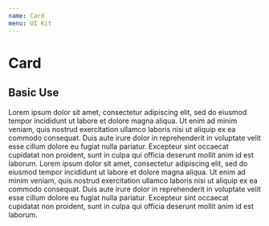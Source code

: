 ```yaml
---
name: Card
menu: UI Kit
---
```




# Card

## Basic Use

<Playground>
  <HorizontalGutter size="double">
    <Card>
      Lorem ipsum dolor sit amet, consectetur adipiscing elit, sed do eiusmod
      tempor incididunt ut labore et dolore magna aliqua. Ut enim ad minim
      veniam, quis nostrud exercitation ullamco laboris nisi ut aliquip ex ea
      commodo consequat. Duis aute irure dolor in reprehenderit in voluptate
      velit esse cillum dolore eu fugiat nulla pariatur. Excepteur sint occaecat
      cupidatat non proident, sunt in culpa qui officia deserunt mollit anim id
      est laborum.
    </Card>
    <Card>
      <CloseButton />
      Lorem ipsum dolor sit amet, consectetur adipiscing elit, sed do eiusmod tempor
      incididunt ut labore et dolore magna aliqua. Ut enim ad minim veniam, quis
      nostrud exercitation ullamco laboris nisi ut aliquip ex ea commodo consequat.
      Duis aute irure dolor in reprehenderit in voluptate velit esse cillum dolore
      eu fugiat nulla pariatur. Excepteur sint occaecat cupidatat non proident, sunt
      in culpa qui officia deserunt mollit anim id est laborum.
    </Card>
  </HorizontalGutter>
</Playground>
